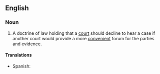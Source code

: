 ==English==

===Noun===
{{en-noun|head=[[forum]] [[non]] [[conveniens]]|-}}

# {{context|legal|lang=en}} A doctrine of law holding that a [[court]] should decline to hear a case if another court would provide a more [[convenient]] forum for the parties and evidence.

====Translations====
{{trans-top|doctrine of law}}
* Spanish: {{t|es|derecho del tribunal de rehusar jurisdicción|m}}
{{trans-mid}}
{{trans-bottom}}